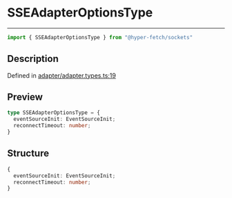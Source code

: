 

# SSEAdapterOptionsType

<div class="api-docs__separator" data-reactroot="">

---

</div><div class="api-docs__import" data-reactroot="">

```ts
import { SSEAdapterOptionsType } from "@hyper-fetch/sockets"
```

</div><div class="api-docs__section">

## Description

</div><div class="api-docs__description"><span class="api-docs__do-not-parse">



</span></div><p class="api-docs__definition">

Defined in [adapter/adapter.types.ts:19](https://github.com/BetterTyped/hyper-fetch/blob/c3e2c45/packages/sockets/src/adapter/adapter.types.ts#L19)

</p><div class="api-docs__section">

## Preview

</div><div class="api-docs__preview type">

```ts
type SSEAdapterOptionsType = {
  eventSourceInit: EventSourceInit; 
  reconnectTimeout: number; 
}
```

</div><div class="api-docs__section">

## Structure

</div><div class="api-docs__returns">

```ts
{
  eventSourceInit: EventSourceInit;
  reconnectTimeout: number;
}
```

</div>